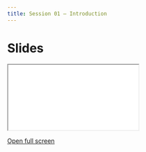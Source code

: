 ```yaml
---
title: Session 01 — Introduction
---
```


# Slides

<div class="embed-slides">
  <iframe src="slides.html" title="Session 01 Slides" allowfullscreen></iframe>
</div>

[Open full screen](slides.html)


